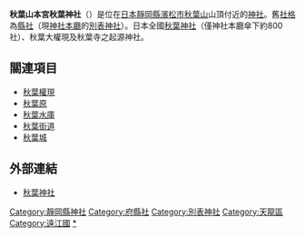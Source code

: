 {{日本神社
| name = 秋葉山本宮秋葉神社
| img = File:Akiba jinja 17.jpg
| img_capt = 上社本殿
| image_width = 250px
| nihongo = 秋葉山本宮秋葉神社
| hiragana = あきはさんほんぐうあきはじんじゃ
| romaji = Akihasan Hongū Akiha Jinja
| location = [[靜岡縣|靜岡縣]][[濱松市|濱松市]]天龍區春野町領家84
| god = [[迦具土|火之迦具土大神]]
| type = [[縣社|縣社]]・[[別表神社|別表神社]]
| struct = 
| open_year = [[大寶_(文武天皇)|大寶]]元年（701年）
| cere_date = 12月16日
|}}

'''秋葉山本宮秋葉神社'''（{{lang|ja|あきはさんほんぐうあきはじんじゃ}}）是位在[[日本|日本]][[靜岡縣|靜岡縣]][[濱松市|濱松市]][[秋葉山|秋葉山]]山頂付近的[[神社|神社]]。舊[[社格|社格]]為[[縣社|縣社]]（現[[神社本廳|神社本廳]]的[[別表神社|別表神社]]）。日本全國[[秋葉神社|秋葉神社]]（僅神社本廳傘下約800社）、秋葉大權現及秋葉寺之起源神社。

== 關連項目 ==
{{Commonscat|Akihasan Hongū Akiha-jinja}}
* [[秋葉權現|秋葉權現]]
* [[秋葉原|秋葉原]]
* [[秋葉水庫|秋葉水庫]]
* [[秋葉街道|秋葉街道]]
* [[秋葉城_(遠江國)|秋葉城]]

== 外部連結 ==
* {{ja}}[http://www.niitsu.or.jp/~akiha-jinja/gongen.html 秋葉神社] {{Wayback|url=http://www.niitsu.or.jp/~akiha-jinja/gongen.html |date=20160517010904 }}

[[Category:靜岡縣神社|Category:靜岡縣神社]]
[[Category:府縣社|Category:府縣社]]
[[Category:別表神社|Category:別表神社]]
[[Category:天龍區|Category:天龍區]]
[[Category:遠江國|Category:遠江國]]
[[Category:秋葉神社|*]]